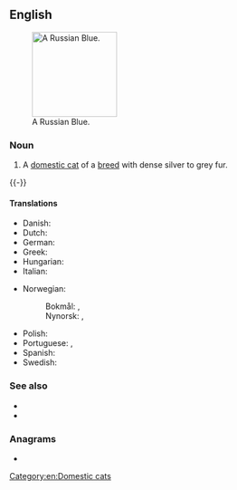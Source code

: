 ==English==
{{wikipedia}}
[[File:Jasmina.JPG|thumb|right|150px|A Russian Blue.]]

===Noun===
{{en-noun|head=[[Russian]] [[blue|Blue]]}}

# {{lb|en|zoology}} A [[domestic cat]] of a [[breed]] with dense silver to grey fur.

{{-}}

====Translations====
{{trans-top|cat breed}}
* Danish: {{t|da|Russian Blue|c}}
* Dutch: {{t|nl|Blauwe Rus|m}}
* German: {{t|de|Russisch Blau|f}}
* Greek: {{t|el|ρωσική μπλε|f}}
* Hungarian: {{t|hu|orosz kék}}
* Italian: {{t|it|blu di Russia|m}}
{{trans-mid}}
* Norwegian:
*: Bokmål: {{t|nb|russisk blå|m}}, {{t|nb|Russisk blå|m}}
*: Nynorsk: {{t|nn|russisk blå|m}}, {{t|nn|Russisk blå|m}}
* Polish: {{t|pl|kot rosyjski niebieski|m}}
* Portuguese: {{t|pt|azul russo|m}}, {{t|pt|Azul Russo|m}}
* Spanish: {{t|es|azul ruso|m}}
* Swedish: {{t|sv|russian blue|c}}
{{trans-bottom}}

===See also===
* {{pedia}}
* {{comcatlite|Russian Blue}}

===Anagrams===
* {{anagrams|en|a=abeilnrssuu|sublunaries}}

[[Category:en:Domestic cats]]